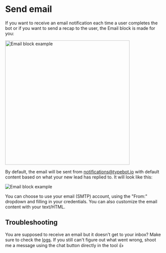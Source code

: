 
# Send email

If you want to receive an email notification each time a user completes the bot or if you want to send a recap to the user, the Email block is made for you:

<img
  src="/img/blocks/integrations/email.png"
  width="400"
  alt="Email block example"
/>

By default, the email will be sent from notifications@typebot.io with default content based on what your new lead has replied to. It will look like this:

<img
  src="/img/blocks/integrations/default-email.png"
  alt="Email block example"
/>

You can choose to use your email (SMTP) account, using the "From:" dropdown and filling in your credentials.
You can also customize the email content with your text/HTML.

## Troubleshooting

You are supposed to receive an email but it doesn't get to your inbox? Make sure to check the [logs](/editor/results). If you still can't figure out what went wrong, shoot me a message using the chat button directly in the tool 👍
